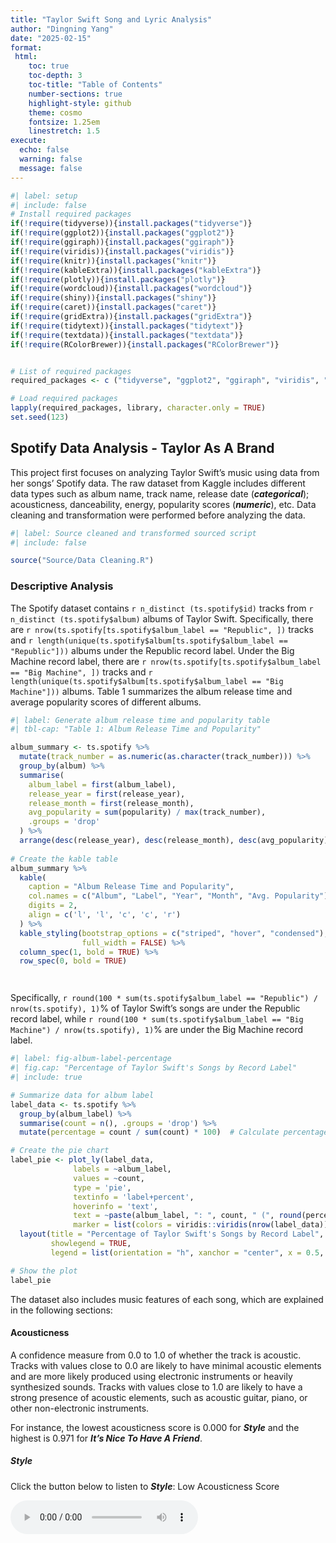 ```yaml
---
title: "Taylor Swift Song and Lyric Analysis"
author: "Dingning Yang"
date: "2025-02-15"
format: 
 html:
    toc: true
    toc-depth: 3
    toc-title: "Table of Contents"
    number-sections: true
    highlight-style: github
    theme: cosmo
    fontsize: 1.25em
    linestretch: 1.5
execute:
  echo: false
  warning: false
  message: false
---
```


```r
#| label: setup
#| include: false
# Install required packages
if(!require(tidyverse)){install.packages("tidyverse")}
if(!require(ggplot2)){install.packages("ggplot2")}
if(!require(ggiraph)){install.packages("ggiraph")}
if(!require(viridis)){install.packages("viridis")}
if(!require(knitr)){install.packages("knitr")}
if(!require(kableExtra)){install.packages("kableExtra")}
if(!require(plotly)){install.packages("plotly")}
if(!require(wordcloud)){install.packages("wordcloud")}
if(!require(shiny)){install.packages("shiny")}
if(!require(caret)){install.packages("caret")}
if(!require(gridExtra)){install.packages("gridExtra")}
if(!require(tidytext)){install.packages("tidytext")}
if(!require(textdata)){install.packages("textdata")}
if(!require(RColorBrewer)){install.packages("RColorBrewer")}


# List of required packages
required_packages <- c ("tidyverse", "ggplot2", "ggiraph", "viridis", "knitr", "kableExtra", "plotly", "wordcloud", "shiny","caret","gridExtra", "tidytext", "textdata", "RColorBrewer")

# Load required packages
lapply(required_packages, library, character.only = TRUE)
set.seed(123)

```

## Spotify Data Analysis - Taylor As A Brand

This project first focuses on analyzing Taylor Swift's music using data from her songs' Spotify data. The raw dataset from Kaggle includes different data types such as album name, track name, release date (***categorical***); acousticness, danceability, energy, popularity scores (***numeric***), etc. Data cleaning and transformation were performed before analyzing the data.

```r
#| label: Source cleaned and transformed sourced script
#| include: false

source("Source/Data Cleaning.R")

```

### Descriptive Analysis

The Spotify dataset contains `r n_distinct (ts.spotify$id)` tracks from `r n_distinct (ts.spotify$album)` albums of Taylor Swift. Specifically, there are `r nrow(ts.spotify[ts.spotify$album_label == "Republic", ])` tracks and `r length(unique(ts.spotify$album[ts.spotify$album_label == "Republic"]))` albums under the Republic record label. Under the Big Machine record label, there are `r nrow(ts.spotify[ts.spotify$album_label == "Big Machine", ])` tracks and `r length(unique(ts.spotify$album[ts.spotify$album_label == "Big Machine"]))` albums. Table 1 summarizes the album release time and average popularity scores of different albums.

```r
#| label: Generate album release time and popularity table
#| tbl-cap: "Table 1: Album Release Time and Popularity"

album_summary <- ts.spotify %>%
  mutate(track_number = as.numeric(as.character(track_number))) %>% 
  group_by(album) %>%
  summarise(
    album_label = first(album_label),
    release_year = first(release_year),
    release_month = first(release_month),
    avg_popularity = sum(popularity) / max(track_number),
    .groups = 'drop'
  ) %>%
  arrange(desc(release_year), desc(release_month), desc(avg_popularity))
  
# Create the kable table
album_summary %>%
  kable(
    caption = "Album Release Time and Popularity",
    col.names = c("Album", "Label", "Year", "Month", "Avg. Popularity"),
    digits = 2,
    align = c('l', 'l', 'c', 'c', 'r')
  ) %>%
  kable_styling(bootstrap_options = c("striped", "hover", "condensed"),
                full_width = FALSE) %>%
  column_spec(1, bold = TRUE) %>%
  row_spec(0, bold = TRUE)




```

Specifically, `r round(100 * sum(ts.spotify$album_label == "Republic") / nrow(ts.spotify), 1)`% of Taylor Swift's songs are under the Republic record label, while `r round(100 * sum(ts.spotify$album_label == "Big Machine") / nrow(ts.spotify), 1)`% are under the Big Machine record label.

```r
#| label: fig-album-label-percentage
#| fig.cap: "Percentage of Taylor Swift's Songs by Record Label"
#| include: true

# Summarize data for album label
label_data <- ts.spotify %>%
  group_by(album_label) %>%
  summarise(count = n(), .groups = 'drop') %>%
  mutate(percentage = count / sum(count) * 100)  # Calculate percentage

# Create the pie chart
label_pie <- plot_ly(label_data, 
              labels = ~album_label, 
              values = ~count, 
              type = 'pie', 
              textinfo = 'label+percent', 
              hoverinfo = 'text', 
              text = ~paste(album_label, ": ", count, " (", round(percentage, 1), "%)", sep = ""),
              marker = list(colors = viridis::viridis(nrow(label_data)))) %>%
  layout(title = "Percentage of Taylor Swift's Songs by Record Label",
         showlegend = TRUE,
         legend = list(orientation = "h", xanchor = "center", x = 0.5, y = -0.2))

# Show the plot
label_pie

```


The dataset also includes music features of each song, which are explained in the following sections:

#### Acousticness

A confidence measure from 0.0 to 1.0 of whether the track is acoustic. Tracks with values close to 0.0 are likely to have minimal acoustic elements and are more likely produced using electronic instruments or heavily synthesized sounds. Tracks with values close to 1.0 are likely to have a strong presence of acoustic elements, such as acoustic guitar, piano, or other non-electronic instruments.

For instance, the lowest acousticness score is 0.000 for ***Style*** and the highest is 0.971 for ***It’s Nice To Have A Friend***.

##### Style

Click the button below to listen to ***Style***: Low Acousticness Score

<audio controls>

<source src="audio/Taylor Swift - Style.mp3" type="audio/mpeg">

Your browser does not support the audio element. </audio>

##### It's Nice To Have A Friend

Click the button below to listen to ***It's Nice To Have A Friend***: High Acousticness Score

<audio controls>

<source src="audio/Taylor Swift - It's Nice To Have A Friend.mp3" type="audio/mpeg">

Your browser does not support the audio element. </audio>

##### Summary

Specifically, the average acousticness score of Taylor Swift's songs is `r round(mean(ts.spotify$acousticness), 2)`(*SD* = `r round(sd(ts.spotify$acousticness, na.rm = TRUE), 1)`).

#### Danceability

Danceability describes how suitable a track is for dancing based on a combination of musical elements including tempo, rhythm stability, beat strength, and overall regularity. A value of 0.0 is least danceable and 1.0 is most danceable.

For instance, the lowest danceability score is 0.175 for ***epiphany*** and the highest is 0.897 for ***I Think He Knows***.

##### epiphany

Click the button below to listen to ***epiphany***: Low Danceability Score

<audio controls>

<source src="audio/Taylor Swift - epiphany.mp3" type="audio/mpeg">

Your browser does not support the audio element. </audio>

##### I Think He Knows

Click the button below to listen to ***I Think He Knows***: High Danceability Score

<audio controls>

<source src="audio/Taylor Swift - I Think He Knows.mp3" type="audio/mpeg">

Your browser does not support the audio element. </audio>

##### Summary
Specifically, the average danceability score of Taylor Swift's songs is `r round(mean(ts.spotify$danceability), 2)`(*SD* = `r round(sd(ts.spotify$danceability, na.rm = TRUE), 1)`).


#### Energy

Energy is a measure from 0.0 to 1.0 and represents a perceptual measure of intensity and activity. Typically, energetic tracks feel fast, loud, and noisy.

For instance, the lowest energy score is 0.118 for ***State Of Grace - Acoustic*** and the highest is 0.948 for ***Haunted***.

##### State Of Grace - Acoustic

Click the button below to listen to ***State Of Grace - Acoustic***: Low Energy Score

<audio controls>

<source src="audio/Taylor Swift - State Of Grace (Acoustic Version) (Taylor's Version).mp3" type="audio/mpeg">

Your browser does not support the audio element. </audio>

##### Haunted

Click the button below to listen to ***Haunted***: High Energy Score

<audio controls>

<source src="audio/Taylor Swift - Haunted.mp3" type="audio/mpeg">

Your browser does not support the audio element. </audio>

##### Summary
Specifically, the average energy score of Taylor Swift's songs is `r round(mean(ts.spotify$energy), 2)`(*SD* = `r round(sd(ts.spotify$energy, na.rm = TRUE), 1)`).


#### Liveness

Liveness detects the presence of an audience in the recording. Higher liveness values represent an increased probability that the track was performed live. A value above 0.8 provides strong likelihood that the track is live.

For instance, the lowest liveness score is 0.034 for ***I Knew You Were Trouble*** and the highest is 0.931 for ***Better Than Revenge - Live/2011***.

##### I Knew You Were Trouble

Click the button below to listen to ***I Knew You Were Trouble***: Low Liveness Score

<audio controls>

<source src="audio/Taylor Swift - I Knew You Were Trouble (Taylor's Version).mp3" type="audio/mpeg">


##### Better Than Revenge - Live/2011

Click the button below to listen to ***Better Than Revenge - Live/2011***: High Liveness Score

<audio controls>

<source src="audio/Taylor Swift - Better Than Revenge (Live2011).mp3" type="audio/mpeg">

##### Summary

Specifically, the average liveness score of Taylor Swift's songs is `r round(mean(ts.spotify$liveness), 2)`(*SD* = `r round(sd(ts.spotify$liveness, na.rm = TRUE), 1)`). It is notable that most albums have a liveness score close to 0, indicating that the majority of the songs are studio albums rather than live recordings. Nevertheless, it is possible that the same song may have different versions, such as live versions, acoustic versions, or remixes, which may have higher liveness scores. For instance, ***I Knew You Were Trouble*** has multiple live versions. Here is an example from reputation Stadium tour (Oct 19, 2018):

<video width="320" height="240" controls>
     <source src="audio/IKYWT live2018.mp4" type="video/mp4">
     Your browser does not support the video tag.
   </video>
   
   
#### Valence

A measure from 0.0 to 1.0 describing the musical positiveness conveyed by a track. Tracks with high valence sound more positive (e.g. happy, cheerful, euphoric), while tracks with low valence sound more negative (e.g. sad, depressed, angry).

For instance, the lowest valence score is 0.153 for ***Maroon*** and the highest is 0.943 for ***Shake It Off***.

##### Maroon

Click the button below to listen to ***Maroon***: Low Valence Score

<audio controls>

<source src="audio/Taylor Swift - Maroon.mp3" type="audio/mpeg">



##### Shake It Off

Click the button below to listen to ***Shake It Off***: High Valence Score

<audio controls>

<source src="audio/Taylor Swift - Shake It Off.mp3" type="audio/mpeg">

##### Summary

Specifically, the average valence score of Taylor Swift's songs is `r round(mean(ts.spotify$valence), 2)`(*SD* = `r round(sd(ts.spotify$valence, na.rm = TRUE), 1)`). This indicates that her songs are slightly skewed towards negative emotions. 


It is reasonable to conclude that the song ***Maroon*** has a low valence score based on the the lyrics and the muse of the song. Specifically, the lyrics are proven to be related to several plots in a book called "*The Seven Husbands of Evelyn Hugo*" by Taylor Jenkins Reid. The novel follows Evelyn rose from poverty to become a major star in the 1950s-60s, navigating the complicated world of Hollywood while hiding her true identity as a bisexual Cuban woman by seven marriages. "*The rust that grew between telephone*" is a metaphor for the distance between Evelyn and Celia when they experienced public love blackouts, and the "maroon" color is a symbol of both the joy they shared together (drinking wine) and pain that Evelyn has experienced. The book is claimed to be paralleled with Taylor Swift's life about her beard romantic relationships and love blackout with the New York muse Karlie Kloss. Karlie Kloss confirmed her identity as the ***Maroon*** muse by wearing the "Cheap Ass Rosé" bracelet to the Eras tour on Aug 9, 2023 in Los Angeles, which resembles the "roommate muse" in ***Maroon***. 

It is also easy to tell ***Shake It Off***  is a positive song if you listen to it!


***Note***: Loudness is not discussed here since all values are negative. Speechiness is not discussed here since all values are close to zero. Tempo is not considered in the popularity score prediction since it is unrelated. 

### Popularity Score Predictors

#### Record Labels

Taylor Swift left Big Machine Records, her original label since age 15, and signed with Universal Music Group's Republic Records in November 2018. This move came after her contract with Big Machine expired. Taylor wanted to own her master recordings, which Big Machine wouldn't allow. After leaving, Big Machine sold her back catalog to Scooter Braun's company, leading to a public dispute. Unable to buy back her masters, Taylor began re-recording her first six albums (i.e., Taylor's Version) to regain control of her work. This section presents the popularity scores of Taylor Swift's songs under different record labels, aiming to see if her control over her work affects the popularity of her songs.

```r
#| label: ANOVA for popularity scores by record label
#| include: false

# Perform ANOVA for popularity scores by record label
anova_pop_label <- aov(popularity ~ album_label, data = ts.spotify)
summary (anova_pop_label)
summary_label_effect <- summary(anova_pop_label)[[1]]

# Check effect size
SSbetween <- summary_label_effect$`Sum Sq`[1]  # Sum of squares for the factor
SStotal <- sum(summary_label_effect$`Sum Sq`)  # Total sum of squares

eta_squared <- SSbetween / SStotal

# Round to 3 decimal places
eta_squared_rounded <- round(eta_squared, 3)


```

One-way ANOVA results indicated significant differences were found between record labels' impacts on popularity scores (Figure 2). Specifically, songs under the Big Machine label showed lower popularity scores than under the Republic label ($M_{\text{Big Machine}} = `r round(mean(ts.spotify$popularity[ts.spotify$album_label == "Big Machine"]), 2)`$ vs. $M_{\text{Republic}} = `r round(mean(ts.spotify$popularity[ts.spotify$album_label == "Republic"]), 2)`$; *F*(`r summary_label_effect$Df[1]`, `r summary_label_effect$Df[2]`) = `r round(summary_label_effect$"F value"[1], 2)`; *p* `r if(summary_label_effect$"Pr(>F)"[1] < 0.001) "< 0.001" else paste("=", sprintf("%.3f", summary_label_effect$"Pr(>F)"[1]))`, η² = `r eta_squared_rounded`). It indicates that approximately 46.5% of the variance in popularity scores can be explained by the difference in record labels (Big Machine vs. Republic), suggesting that Taylor Swift's control over her work has a significant impact on the popularity of her songs. The ownership not only allows her to re-record her songs but also to control the distribution and promotion of her music, which may contribute to the higher popularity scores under the Republic label. It is notable that the re-record versions are generally promoted by fans as a way to support Taylor Swift's ownership of her work. This also reflects Taylor's determination to regain control of her work and the revolutionary impact of her move on the music industry.




```r
#| label: fig-popularity-by-label
#| fig.cap: "Popularity Scores by Record Label"

# Define the theme
theme.clean <- function(){
  theme_bw()+
    theme(axis.text.x = element_text(size = 12, vjust = 1, hjust = 1),
          axis.text.y = element_text(size = 12),
          axis.title.x = element_text(size = 14, face = "plain"),             
          axis.title.y = element_text(size = 14, face = "plain"),
          panel.grid.major.x = element_blank(),                                          
          panel.grid.minor.x = element_blank(),
          panel.grid.minor.y = element_blank(),
          panel.grid.major.y = element_blank(),  
          plot.margin = unit(c(0.5, 0.5, 0.5, 0.5), units = , "cm"),
          plot.title = element_text(size = 16, vjust = 1, hjust = 0.5),
          plot.caption = element_text (size = 8,vjust = 1, hjust = 0.9),
          legend.text = element_text(size = 12, face = "italic"),          
          legend.position = "right")}

# Create the boxplot

label_effect_boxplot <- ggplot(ts.spotify, aes(album_label, popularity)) + 
  geom_boxplot(aes(fill = album_label)) +
  theme_bw() +
  scale_fill_manual(values = c("#f6ed95", "#800000")) +               
  scale_colour_manual(values = c("#f6ed95", "#800000")) + 
  labs(title = "Record Label Comparison of Song Popularity Impacts", 
       x = "Record Label", y = "Song Popularity Score") +
  theme.clean()+
  theme(axis.text.x = element_text(hjust = 0.5))+
  scale_y_continuous(breaks = seq(floor(min(ts.spotify$popularity)), 
                                  ceiling(max(ts.spotify$popularity)), by = 10)) +
  stat_summary(fun = mean, geom = "point", color = "black", size = 3, shape = 18, 
               position = position_dodge(0.75), aes(shape = "Mean"), 
               show.legend = FALSE) +  
  stat_summary(fun = mean, geom = "text", aes(label = round(after_stat(y), 2)), 
               color = "white", vjust = -1, position = position_dodge(0.75), 
               size = 3.5, show.legend = FALSE) +
  labs(fill = "Record Label") 

print (label_effect_boxplot)


```


#### Music Features

This section aims to observe how different music features contribute to song popularity and predict the popularity scores of Taylor Swift's songs using different music features. Specifically, the following features are considered: acousticness, danceability, energy, liveness, and valence.

##### History data: Descriptive Regression

This section presents the linear regression based on Spotify history data, focusing on existing dataset to describe the correlations between popularity scores and music features. 
```r
#| label: Descriptive linear regression model for popularity scores
#| include: false

features <- c("acousticness", "danceability", "energy", "liveness", "valence")
data_history <- ts.spotify[, c("popularity", features)]

# Build the multiple linear regression model
model_history <- lm(popularity ~ ., data = data_history)

# View the summary of the model
summary(model_history)

```

The multiple linear regression analysis revealed that `r sum(summary(model_history)$coefficients[-1, 4] < 0.05)` out of 5 predictors were significantly associated with popularity scores (*F*(`r summary(model_history)$fstatistic[2]`, `r summary(model_history)$fstatistic[3]`) = `r round(summary(model_history)$fstatistic[1], 2)`, *p* < .001, *R*² = `r round(summary(model_history)$r.squared, 3)`). Specifically, liveness (β = `r round(coef(model_history)["liveness"], 2)`, *p* < .001) and valence (β = `r round(coef(model_history)["valence"], 2)`, *p* = `r round(summary(model_history)$coefficients["valence", 4], 3)`) were significantly associated with popularity, while acousticness (β = `r round(coef(model_history)["acousticness"], 2)`, *p* = `r round(summary(model_history)$coefficients["acousticness", 4], 3)`), danceability (β = `r round(coef(model_history)["danceability"], 2)`, *p* = `r round(summary(model_history)$coefficients["danceability", 4], 3)`), and energy (β = `r round(coef(model_history)["energy"], 2)`, *p* = `r round(summary(model_history)$coefficients["energy", 4], 3)`) were not significant predictors. The model explained approximately 5% of the variance in popularity scores, indicating a relatively small effect size. The results suggest that liveness and valence are more likely to influence the popularity of Taylor Swift's songs than acousticness, danceability, and energy. 

The multiple linear regression model can be expressed as:

$$
\text{Popularity} = \beta_0 + \beta_1(\text{Acousticness}) + \beta_2(\text{Danceability}) + \beta_3(\text{Energy}) + \beta_4(\text{Liveness}) + \beta_5(\text{Valence}) + \epsilon
$$

Where:

$$
\begin{aligned}
\beta_0 &= `r round(coef(model_history)[1], 2)` \text{ (Intercept)} \\
\beta_1 &= `r round(coef(model_history)["acousticness"], 2)` \\
\beta_2 &= `r round(coef(model_history)["danceability"], 2)` \\
\beta_3 &= `r round(coef(model_history)["energy"], 2)` \\
\beta_4 &= `r round(coef(model_history)["liveness"], 2)` \\
\beta_5 &= `r round(coef(model_history)["valence"], 2)` \\
\epsilon &= \text{Error term}
\end{aligned}
$$

Figure 3 illustrates the relationship between popularity scores and music features based on the multiple linear regression model. Specifically, liveness and valence are negatively associated with popularity scores. The negative relationship between liveness and popularity scores suggests that songs with a higher probability of being live recordings are less popular. It is reasonable since most albums are studio albums rather than live recordings. Another reason is that most live recordings are under the Big Machine label, which has lower popularity scores. 

The negative relationship between valence and popularity scores indicates that songs with more negative emotions are more popular. This is consistent with the previous analysis, which showed that Taylor Swift's songs are slightly skewed towards negative emotions. As a 16-year Swiftie (Gaylor), I can better emotionally resonate with Taylor's songs related to her personal life, which often involves negative emotions. Many lyrics can reflect my own experiences and challenges in life, making me feel understood and less alone. This emotional connection may contribute to the popularity of songs with negative emotions. It is not necessarily the case that negative emotions are more popular, but rather that they are more relatable and emotionally impactful. All in all, we have to experience complicated emotions to feel alive. 




```r
#| label: fig-feature-popularity-regression-history
#| fig.cap: "Multiple Linear Regression Model for Popularity Scores (History Data)"
#| include: true

# Create a function to generate a plot for each predictor
plot_predictor <- function(data, x_var, y_var = "popularity", model) {
  ggplot(ts.spotify, aes_string(x = x_var, y = y_var)) +
    geom_point(alpha = 0.2, color = "#0073cf") +  
    geom_smooth(method = "lm", se = FALSE, color = "#800000") +
    labs(x = x_var, y = "Popularity") +
    theme_minimal() +
    theme(plot.title = element_text(hjust = 0.5)) +  
    ggtitle(paste("Popularity vs", x_var)) +
    annotate("label", x = Inf, y = -Inf, 
             label = paste("β =", round(coef(model)[x_var], 2)),
             hjust = 1, vjust = 0,
             fill = "white", alpha = 0.8)  
}

# Create a list of plots for each predictor
plots <- lapply(c("acousticness", "danceability", "energy", "liveness", "valence"), 
                function(x) plot_predictor(ts.spotify, x, model = model_history))

# Arrange the plots in a grid
grid_plot <- do.call(grid.arrange, c(plots, ncol = 2, top = "Relationship between Popularity and Music Features"))


```




##### Predictive Analysis

This section aims to predict the popularity scores of Taylor Swift's songs using different music features. Specifically, the dataset is split into training and testing sets, and a linear regression model is built using the training set. The model is then evaluated using the testing set, and the feature importance is visualized.


```r
#| label: Predictive linear regression model for popularity scores
#| include: false

features <- c("acousticness", "danceability", "energy", "liveness", "valence")
data_predictive <- ts.spotify[, c("popularity", features)]

# Split the data into training and testing sets
set.seed(123)  
trainIndex <- createDataPartition(data_predictive$popularity, p = 0.8, list = FALSE)
train_data <- data_predictive[trainIndex, ]
test_data <- data_predictive[-trainIndex, ]

# Build the linear regression model
model_predictive <- lm(popularity ~ ., data = train_data)

# Evaluate the model
# Make predictions on the test set
predictions <- predict(model_predictive, newdata = test_data)

# Calculate RMSE (Root Mean Square Error)
rmse <- sqrt(mean((test_data$popularity - predictions)^2))

# Calculate R-squared
r_squared <- summary(model_predictive)$r.squared

# Print model summary and evaluation metrics
summary(model_predictive)
cat("RMSE:", rmse, "\n")
cat("R-squared:", r_squared, "\n")


```

The multiple linear regression analysis revealed that `r sum(summary(model_predictive)$coefficients[-1, 4] < 0.05)` out of 5 predictors were significantly associated with popularity scores (*F*(`r summary(model_predictive)$fstatistic[2]`, `r summary(model_predictive)$fstatistic[3]`) = `r round(summary(model_predictive)$fstatistic[1], 2)`, *p* < .001, *R*² = `r round(summary(model_predictive)$r.squared, 3)`). Specifically, liveness (β = `r round(coef(model_predictive)["liveness"], 2)`, *p* < .001) and valence (β = `r round(coef(model_predictive)["valence"], 2)`, *p* = `r round(summary(model_predictive)$coefficients["valence", 4], 3)`) were significantly associated with popularity, while acousticness (β = `r round(coef(model_predictive)["acousticness"], 2)`, *p* = `r round(summary(model_predictive)$coefficients["acousticness", 4], 3)`), danceability (β = `r round(coef(model_predictive)["danceability"], 2)`, *p* = `r round(summary(model_predictive)$coefficients["danceability", 4], 3)`), and energy (β = `r round(coef(model_predictive)["energy"], 2)`, *p* = `r round(summary(model_predictive)$coefficients["energy", 4], 3)`) were not significant predictors. The model explained `r round(summary(model_predictive)$r.squared * 100, 1)`% of the variance in popularity scores. The visualization will be almost the same with the descriptive regression in the previous section. 

The multiple linear regression model can be expressed as:

$$
\text{Popularity} = \beta_0 + \beta_1(\text{Acousticness}) + \beta_2(\text{Danceability}) + \beta_3(\text{Energy}) + \beta_4(\text{Liveness}) + \beta_5(\text{Valence}) + \epsilon
$$

Where:

$$
\begin{aligned}
\beta_0 &= `r round(coef(model_predictive)[1], 2)` \text{ (Intercept)} \\
\beta_1 &= `r round(coef(model_predictive)["acousticness"], 2)` \\
\beta_2 &= `r round(coef(model_predictive)["danceability"], 2)` \\
\beta_3 &= `r round(coef(model_predictive)["energy"], 2)` \\
\beta_4 &= `r round(coef(model_predictive)["liveness"], 2)` \\
\beta_5 &= `r round(coef(model_predictive)["valence"], 2)` \\
\epsilon &= \text{Error term}
\end{aligned}
$$

## Sentiment Analysis of Lyrics - Taylor As A Person

The second part of this project focuses on analyzing Taylor Swift's lyrics using sentiment analysis. The Spotify dataset provides measurement of Taylor's music in the industry by popularity scores, but it does not capture the essence of her music and the emotions she conveys through her lyrics. When we dive deep into Taylor's narratives, we can better understand her as a person and resonate with her work. 


***"Let me say it again, louder for those in the back...We think we know someone, but the truth is that we only know the version of them that they have chosen to show us."***

——Reputation [Prologue] by Taylor Swift

![Reputation Prologue](Image/Fig 04_Reputation Prologue.jpg)

The Reputation prologue is one of my favorite quotes from Taylor Swift. It reflects the complexity of human nature and the different versions of ourselves we present to the world. Taylor Swift is known for her storytelling and emotional depth in her lyrics, which often reflect her personal experiences and emotions. Nevertheless, it is essential to recognize that different people may interpret her lyrics differently based on their own experiences, values, and perspectives. This section aims to analyze Taylor's lyrics combining her personal life changes to better understand her as a person. 


### The Miserable Track 5

According to Taylor, the fifth track is usually her most emotional, vulnerable, and raw track on the album. A Reddit user named u/LaraEligia once described the track 5 as "***the track that punches you in the face calls you names kicks you in the stomach punctures your spleen with a kitchen knife and leaves you bleeding to death***". 

#### Track 5 and Valence Score Table

The table below shows the track 5 of each album and the corresponding valence score. It is true that most track 5s have a low valence score. Scores higher than 0.5 (i.e., skewed to positive emotions) include only ***All You Had To Do Was Stay*** from ***1989***, which is a song with relatively positive melody. The ***Holy Ground*** from ***reputation Stadium Tour Surprise Song Playlist*** does not count because it is a live recording album rather than a typical studio album.

```r
#| label: Track 5 and Valence Score Table
#| tbl-cap: "Table 2: Track 5 of Each Album and Valence Score"

# Extract track 5 from each album
track_5_data <- ts.spotify %>%
  filter(track_number == 5) %>%
  select(album, track_name, valence) %>%
  arrange(valence) 

# Create the table
track_5_table <- kable(track_5_data, 
                       col.names = c("Album", "Track 5", "Valence Score"),
                       align = c("l", "l", "c"),
                       digits = 3) %>%
  kable_styling(bootstrap_options = c("striped", "hover"),
                full_width = FALSE,
                position = "center") %>%
  column_spec(1:2, width = "12em") %>%
  column_spec(3, width = "8em", bold = TRUE) %>%
  row_spec(0, bold = TRUE, color = "white", background = "#0073CF")

# Display the table
track_5_table

```



#### Track 5 and Valence Score Analysis

```r
#| label: track-5-t-test
#| include: false

# Prepare the data
ts.spotify$is_track_5 <- ifelse(ts.spotify$track_number == 5, "Track 5", "Other Tracks")

# Perform t-test
t_test_result <- t.test(valence ~ is_track_5, data = ts.spotify)

# Perform Wilcoxon test (non-parametric alternative)
wilcox_test_result <- wilcox.test(valence ~ is_track_5, data = ts.spotify)

# Calculate mean valence for track 5 and other tracks
mean_valence_track5 <- mean(ts.spotify$valence[ts.spotify$track_number == 5], na.rm = TRUE)
mean_valence_others <- mean(ts.spotify$valence[ts.spotify$track_number != 5], na.rm = TRUE)




```

The analysis comparing the valence scores of track 5 to other tracks revealed `r ifelse(t_test_result$p.value < 0.05, "a significant", "no significant")` difference (t(`r round(t_test_result$parameter, 1)`) = `r round(t_test_result$statistic, 2)`, *p* = `r round(t_test_result$p.value, 3)`). The mean valence score for track 5 was `r round(mean_valence_track5, 3)`, compared to `r round(mean_valence_others, 3)` for other tracks. Figure 5 illustrates the comparison of valence scores between track 5 and other tracks. The results suggest that track 5 tends to have lower valence scores than other tracks with more data point proportion condensed at the lower end, supporting that track 5 is often the most vulnerable, emotional, and raw track on Taylor Swift's albums.


```r
#| label: fig-track-5-valence-boxplot
#| fig.cap: "Valence Scores of Track 5 vs. Other Tracks"
#| include: true
#| warning: false

# Calculate means for annotation
mean_valence <- ts.spotify %>%
  group_by(is_track_5) %>%
  summarize(mean_valence = mean(valence, na.rm = TRUE))

custom_colors_track <- c("Track 5" = "lightyellow", "Other Tracks" = "lightblue")

# Create the plot
track_5_box <- ggplot(ts.spotify, aes(x = is_track_5, y = valence, fill = is_track_5)) +
  geom_boxplot(alpha = 0.7, outlier.shape = NA) +  
  geom_jitter(width = 0.2, alpha = 0.2, color = "darkgrey") +
  stat_summary(fun = mean, geom = "point", shape = 18, size = 4, color = "#800000") +
  geom_text(data = mean_valence, aes(y = mean_valence, label = round(mean_valence, 3)),
            vjust = -1, color = "#800000") +
  labs(title = "Comparison of Valence Scores: Track 5 vs. Other Tracks",
       x = "Track Position", y = "Valence Score") +
  theme.clean() +
  theme(axis.text.x = element_text(hjust = 0.5))+
  scale_fill_manual(values = custom_colors_track)+
  labs(fill = "Track Position") 

# Add t-test results to the plot
track_5_box <- track_5_box + annotate("text", x = 1.5, y = max(ts.spotify$valence, na.rm = TRUE),
                  label = paste("t-test p-value =", format.pval(t_test_result$p.value, digits = 3)),
                  hjust = 0.5, vjust = 1)

# Display the plot
print(track_5_box)





```






### Sentiment Analysis of Lyrics

This section aims to analyze the sentiment of Taylor Swift's lyrics using sentiment analysis based on 11 studio albums. 


```r
#| label: Sentiment analysis of Taylor Swift's lyrics by album
#| include: false

# Create a named vector for album name replacements
album_replacements <- c(
  "TSW" = "TS1: Taylor Swift",
  "FER" = "TS2: Fearless",
  "SPN" = "TS3: Speak Now",
  "RED" = "TS4: Red",
  "NEN" = "TS5: 1989",
  "REP" = "TS6: Reputation",
  "LVR" = "TS7: Lover",
  "FOL" = "TS8: Folklore",
  "EVE" = "TS9: Evermore",
  "MID" = "TS10: Midnights",
  "TPD" = "TS11: The Tortured Poets Department"
)

# Load the lyrics data
lyrics_data <- read_tsv("data/ts.lyric.tsv", 
                        col_names = c("album_name", "lyric_content")) %>%
  mutate(album_name = str_extract(album_name, "^[^:]+")) %>%  
  filter(!is.na(lyric_content)) %>% 
  filter(!str_detect(album_name, "^OTH")) %>% 
  mutate(album_name = recode(album_name, !!!album_replacements)) 

# Preprocess the data
lyrics_tokens <- lyrics_data %>%
  unnest_tokens(word, lyric_content)

# Perform sentiment analysis
sentiments <- get_sentiments("bing")

lyrics_sentiment <- lyrics_tokens %>%
  inner_join(sentiments) %>%
  count(album_name, sentiment) %>%
  pivot_wider(names_from = sentiment, values_from = n, values_fill = 0) %>%
  mutate(sentiment_score = positive - negative,
         album_order = as.numeric(str_extract(album_name, "\\d+"))) %>%  
  arrange(album_order)  # Arrange by album number to facilitate later visualization

# Average sentiment score by album
album_sentiment <- lyrics_sentiment %>%
  group_by(album_name) %>%
  summarize(avg_sentiment = mean(sentiment_score)) %>%
  mutate(album_order = as.numeric(str_extract(album_name, "\\d+"))) %>%
  arrange(album_order)

```




The sentiment analysis of Taylor Swift's lyrics by album is presented in Table 3 and Figure 5. The sentiment scores are based on the BING lexicon, which categorizes words as positive or negative. The sentiment score is calculated as the difference between the number of positive and negative words in the lyrics. Positive values indicate more positive sentiment, while negative values indicate more negative sentiment. The absolute value of the sentiment score reflects the intensity of the sentiment.

The average sentiment scores by album are shown below:



```r
#| label: Generate sentiment analysis table by album
#| tbl-cap: "Table 3: Sentiment Analysis of Taylor Swift's Lyrics by Album"
#| include: true

# Define album colors by album's corresponding hex palette
album_colors <- c(
  "TS1: Taylor Swift" = "#00a3ad",
  "TS2: Fearless" = "#f6ed95",
  "TS3: Speak Now" = "#513163",
  "TS4: Red" = "#951e1a",
  "TS5: 1989" = "#789ac0",
  "TS6: Reputation" = "#000000",
  "TS7: Lover" = "#fdc0cc",
  "TS8: Folklore" = "#7f7f7f",
  "TS9: Evermore" = "#cc621b",
  "TS10: Midnights" = "#1e0c6e",
  "TS11: The Tortured Poets Department" = "#edebe7"
)

# Function to determine text color based on background
get_text_color <- function(bg_color) {
  if (mean(col2rgb(bg_color)) > 128) {
    return("black")
  } else {
    return("white")
  }
}

# Create a kable
sentiment_table <- album_sentiment %>%
  select(Album = album_name, `Average Sentiment` = avg_sentiment) %>%
  kbl(caption = "Average Sentiment Scores by Album",
      digits = 3,
      align = c("l", "c")) %>%
  kable_classic(full_width = FALSE, html_font = "Arial", font_size = 14) %>%
  row_spec(0, bold = TRUE, color = "white", background = "#4E79A7") %>%
  column_spec(1, width = "15em", bold = TRUE) %>%
  column_spec(2, width = "10em") %>%
  add_header_above(c(" " = 1, "Sentiment Analysis" = 1)) %>%
  footnote(general = "Based on BING lexicon sentiment analysis",
           general_title = "Note:",
           footnote_as_chunk = TRUE)


# Apply custom colors to each row
for (i in 1:nrow(album_sentiment)) {
  bg_color <- album_colors[album_sentiment$album_name[i]]
  text_color <- get_text_color(bg_color)
  sentiment_table <- sentiment_table %>%
    row_spec(i, background = bg_color, color = text_color)
}

# Display the table
sentiment_table




```


```r
#| label: fig-sentiment-analysis-by-album
#| fig.cap: "Average Sentiment Scores of Taylor Swift's Lyrics by Album"
#| include: true


# Create a bar plot of average sentiment by album

sentiment_plot <- ggplot(album_sentiment, aes(x = reorder(album_name, avg_sentiment), y = avg_sentiment, fill = album_name)) +
  geom_bar(stat = "identity") +
  scale_fill_manual(values = album_colors) +
  coord_flip() +
  labs(title = "Average Sentiment Score by Album",
       x = "Album",
       y = "Average Sentiment Score") +
  theme_minimal() +
  theme(axis.text.y = element_text(size = 8),
        legend.position = "none") 

# Display the plot
print(sentiment_plot)


```



Figure 6 illustrates the progression of sentiment scores across Taylor Swift's albums by a line chart. It is notable that all of the first seven albums have positive sentiment scores, though featuring flunctuations from album to album. However, all recent four albums have negative sentiment scores (with evermore has a slightly positive score), indicating a shift in the emotional tone of Taylor Swift's lyrics. This shift may reflect her changing perspectives and evolving experiences over time. The sentiment progression of Taylor Swift's lyrics provides insights into her emotional journey, allowing listeners to connect with her music on a deeper level.






```r
#| label: fig-sentiment-progress-by-album
#| fig.cap: "Sentiment Progression of Taylor Swift's Lyrics by Album"
#| include: true


# Define album colors, order, and release years
album_line <- tibble(
  album_name = c(
    "TS1: Taylor Swift", "TS2: Fearless", "TS3: Speak Now", "TS4: Red", "TS5: 1989",
    "TS6: Reputation", "TS7: Lover", "TS8: Folklore", "TS9: Evermore", "TS10: Midnights",
    "TS11: The Tortured Poets Department"
  ),
  release_year = c(2006, 2008, 2010, 2012, 2014, 2017, 2019, 2020, 2020, 2022, 2024),
  color = c(
    "#00a3ad", "#f6ed95", "#513163", "#951e1a", "#789ac0", "#000000", 
    "#fdc0cc", "#7f7f7f", "#cc621b", "#1e0c6e", "#edebe7"
  )
)

# Merge album_data with album_sentiment
album_sentiment_timeline <- album_sentiment %>%
  left_join(album_line, by = "album_name") %>%
  arrange(release_year) %>%
  mutate(album_name = factor(album_name, levels = album_line$album_name))

# Create the line chart
sentiment_timeline_plot <- ggplot(album_sentiment_timeline, 
                                  aes(x = release_year, y = avg_sentiment, group = 1)) +
  geom_line(color = "gray", size = 1) +
  geom_point(aes(color = album_name), size = 4) +
  scale_color_manual(values = setNames(album_line$color, album_line$album_name)) +
  scale_x_continuous(breaks = album_sentiment_timeline$release_year) +
  labs(title = "Sentiment Change Across Taylor Swift's Albums",
       x = "Release Year",
       y = "Average Sentiment Score",
       color = "Album") +
  theme_minimal() +
  theme(axis.text.x = element_text(angle = 45, hjust = 1),
        legend.position = "right",
        plot.title = element_text(hjust = 0.5, face = "bold"))

# Display the plot
print(sentiment_timeline_plot)








```

There are multiple factors that may contribute to the shift in sentiment scores across Taylor Swift's albums. For instance, the transition from country to pop music (1989) may have influenced the emotional tone of her lyrics, focusing more on sophisticated and complicated emotions rather than depicting pure love life. The personal experiences and relationships she went through during each album's creation may also have played a significant role. Apart from these, the Hollywood industry and the public's perception of her may have influenced her emotional state and the themes she explores in her music. For instance, the industry, media, and fans' reactions and expectations to her personal life, relationships, body image, and political values may have impacted her emotional well-being and the sentiments she conveys in her lyrics. It is difficult for her to be perfectly happy when she is constantly under public scrutiny and facing challenges in her personal life. She was often portrayed as a "victim" of men and the industry in the media, which may have influenced her emotional state. 

From my perspective, music before ***reputation*** serves more for "Taylor as a brand", which reflects more exploration on music styles. ***1989*** is a turning point for Taylor Swift, which marks her transition from country to pop music. It is also notable that Taylor met Karlie Kloss during the ***1989*** era, and Karlie is the one who persuaded Taylor to move to New York City. This is the reason why Karlie is recognized as the muse in New York in later albums. ***reputation*** is a significant album for Taylor Swift, which marks her transformation from "America's Sweetheart" to a "Reputation" queen. Part of the album is a response to the media and public's perception of her, which is a turning point for her to take control of her narrative, including her control over her work by leaving Big Machine Records. It is also notable that the love life in ***reputation*** is more about her relationship with Karlie Kloss as a secret love:


<embed src="source/Reputation is about Karlie Kloss.pdf" type="application/pdf" width="100%" height="600px" />



***Lover*** is a significant album for Taylor Swift, which features a high volumn of queer representations, metaphors, and symbols. It is rumored that Taylor intended to come out as bisexual during the Lover era but failed to do so due to complicated political reasons, which also contributes to the love blackout of Taylor and Karlie. 


![Lover Era Queerness](Image/Fig 08_Lover Era Queerness.jpg)

It is not difficult to infer that the steep progression to negative sentiment scores in ***Folklore*** and ***Evermore*** is related to the love blackout of Taylor and Karlie, as well as her failure to come out. The ***Midnights*** and ***The Tortured Poets Department*** are the most recent albums, which features more intense negative emotions. The sister albums ***Folklore*** and ***Evermore*** combines myths, fairy tales, and personal experiences, which reflects Taylor's exploration of her inner world and the complexity of her life. It is worth mentioning that the queer representation in ***Folklore*** and ***Evermore*** is more subtle, implicit, and miserable, which is different from the explicit queer representation in ***Lover***. For instance, ***Seven*** features a lyric of "Come live with me then you won't have to cry or hide in the closet", which is a metaphor of hiding sexuality. ***Evermore*** features more historical queer evidence. For instance, ***Cowboy Like Me*** mirrors the forbidden love between two cowboys in the movie ***Brokeback Mountain***, while the "hairpin" metaphor in ***Right where you left me*** is a symbol of queer people recognizing each other during the Stonewall era. ***Ivy*** is absolutely Taylor's most queer song forever, which dedicates to Emily Dickinson. 

Click the button below to listen to ***Ivy***:

<audio controls>

<source src="audio/Taylor Swift - ivy.mp3" type="audio/mpeg">

Your browser does not support the audio element. </audio>



![Fail to Come Out](Image/Fig 09_Failed come out.webp)




### Easter Eggs: Can Wordclouds Reveal Taylor's Secrets?


This section aims to analyze the lyrics of Taylor Swift's songs using word clouds to identify common themes. Word clouds are visual representations of text data that highlight the most frequently used words. By analyzing the word clouds of Taylor Swift's lyrics, we can gain insights into the themes, emotions, and symbols that are prevalent in her music. To get a better understanding of the sentiment of Taylor Swift's lyrics, I only include words that are not neutral and have a frequency of more than 2. The sentiment word clouds are generated for each album, providing a visual representation of the most frequently used positive and negative words in Taylor Swift's songs. The word clouds are based on the sentiment lexicon from the BING lexicon, which categorizes words as positive or negative. The sentiment word clouds of Taylor Swift's lyrics by album are presented below:


```r
#| label: Generate sentiment word clouds for each album
#| include: false

# Load sentiment lexicon
sentiment_lexicon <- get_sentiments("bing")

lyrics_tokens <- lyrics_data %>%
  unnest_tokens(word, lyric_content) %>%
  inner_join(sentiment_lexicon) %>%  
  filter(!word %in% c("like", "well", "love", "miss", "yeah", "oh", "uh", "hey", "ooh"))

create_sentiment_wordcloud <- function(album_name) {
  album_words <- lyrics_tokens %>%
    filter(album_name == !!album_name) %>%
    count(word, sentiment, sort = TRUE) %>%
    filter(n > 2)  # Adjust this number to include more or fewer words
  
# Choose a color palette from RColorBrewer
  color_palette <- brewer.pal(8, "Dark2")  # You can change "Dark2" to other palettes
  
  wordcloud::wordcloud(words = album_words$word, 
                       freq = album_words$n, 
                       min.freq = 1,
                       max.words = 200,
                       random.order = FALSE, 
                       rot.per = 0.35, 
                       scale = c(5, 0.5),
                       colors = color_palette)
}

# Create word clouds for each album
album_names <- unique(lyrics_data$album_name)

for (album in album_names) {
  png(filename = paste0("sentiment_wordcloud_", gsub("[::]", "_", album), ".png"), 
      width = 1500, height = 1500, res = 300)  # Significantly increased size and resolution
  create_sentiment_wordcloud(album)
  dev.off()
}


```


```r
#| label: fig-sentiment-wordclouds
#| fig.cap: "Sentiment Word Clouds of Taylor Swift's Lyrics by Album"
#| include: true
#| fig-subcap:
#|   - "Taylor Swift"
#|   - "Fearless"
#|   - "Speak Now"
#|   - "Red"
#|   - "1989"
#|   - "Reputation"
#|   - "Lover"
#|   - "Folklore"
#|   - "Evermore"
#|   - "Midnights"
#|   - "The Tortured Poets Department"
#| layout-ncol: 2
#| fig-width: 10
#| fig-height: 10
#| out-width: "100%" 



# List of album names
album_names <- c("TS1: Taylor Swift", "TS2: Fearless", "TS3: Speak Now", 
                 "TS4: Red", "TS5: 1989", "TS6: Reputation", 
                 "TS7: Lover", "TS8: Folklore", "TS9: Evermore", 
                 "TS10: Midnights", "TS11: The Tortured Poets Department")

# Display the generated images
knitr::include_graphics(paste0("sentiment_wordcloud_", gsub("[::]", "_", album_names), ".png"))





```

It is interesting to observe the sentiment word clouds of Taylor Swift's lyrics by album. ***Taylor Swift*** and ***Fearless*** reflect Taylor's youthful optimism and romantic idealism. Words like “beautiful,” “perfect,” “right,” and “fall” dominate, suggesting themes of first love, innocence, and hope. There is a sense of positivity and naivety, with occasional mentions of heartbreak (“sorry,” “losing”).


***Speak Now*** introduces more conflict and emotional complexity. Words like “confessions,” “bad,” and “foolish” indicate a growing awareness of the difficulties in relationships. However, positive words like “magic” and “right” reveal lingering traces of youthful optimism.

***Red*** captures the intensity of love and heartbreak. Words like “break,” “better,” and “hate” highlight emotional turbulence, while “darling” and “loving” hint at deep emotional connections. This album marks a shift toward more mature themes of vulnerability and passion.

***1989*** represents an era of reinvention and empowerment. Words like “shake,” “welcome,” and “clear” suggest confidence and freedom. The album shows a sense of resilience and optimism, with tracks celebrating independence and self-expression, marking Taylor's shift from country to pop music, as well as a new beginning in New York City.

***Reputation***, on the other hand, is darker and more defensive, as seen in words like “mad,” “delicate,” and “crazy” This album reflects themes of betrayal, self-preservation, and reclaiming power in the face of criticism, showing Taylor’s evolution into a more assertive and self-aware artist.

***Lover*** shifts back toward warmth and positivity. Words like “bless,” “darling,” and “right” reflect themes of love and gratitude. The album feels celebratory, exploring the joy of romance while acknowledging its imperfections. This is consistent with her coming out plan during the ***Lover*** era.


***Folklore*** and ***Evermore*** mark a departure from personal storytelling to fictional narratives and introspection. Words like “mad,” “worst,” “ruining,” and “lose” in Folklore suggest a reflective and imaginary tone skewed to negative emotions, while “happiness” and “better” in Evermore indicate a balance between sorrow and hope. I can't stop thinking about songs like ivy and gold rush, which are absolutely beautiful... Both albums delve into themes of regret, longing, and existential musings, showing Taylor's lyrical maturity.


***Midnights*** revisits deeply personal themes. Words like “sweet,” “hurts,” and “problem” suggest a blend of introspection, vulnerability, and romantic musings. The album feels intimate, with a mix of lighthearted and contemplative emotions.

***The Tortured Poets Department*** features words like “fuck,” “die,” and “lost,” indicating an extremely negative emotion release. It is notable that this album is based on Taylor's most intimate emotions. She created five playlists to mark the five phases of heartbreaking on Apple Music before the release of the album. Both track names and lyrics reflect depressed emotions. For instance, "I can do it with a broken heart" as the song name or "Am I allowed to cry?" as the lyric. I would say this album is Taylor's saddest album (you can also tell from the sentiment score!). The album explores different themes, such as hidden sexuality, the restraint from the fan community and family members, as well as general mental health problems. I feel like this album is an expansion of Midnights, which is also intimate, personal, and delicate. 


## Ending
Taylor is good at employing intertextuality, metaphors, and symbols in her lyrics, which makes her music more profound and open to interpretation. The queer representation in her music is not only about her personal life but also about the history of queer people and the struggles they have faced. It is a way for her to express her support for the LGBTQ+ community and to raise awareness of the challenges they face. The negative sentiment scores in her recent albums may reflect her struggles with her identity, relationships, and the public's perception of her. It is essential to recognize that Taylor Swift is a complex and multifaceted person, and her music reflects her personal experiences, emotions, and values. As a fan, I appreciate her honesty, vulnerability, and courage to share her story with the world. Her music has helped me through difficult times and inspired me to be true to myself and stand up for what I believe in. I hope that Taylor Swift's music will continue to inspire and empower people to be themselves and embrace their uniqueness.


My Easter EGG: TAY smiled at me during the performance of ***august***, filmed by my friend:

<video width="320" height="320" controls>
     <source src="audio/Tay Smile.mp4" type="video/mp4">
     Your browser does not support the video tag.
   </video>

